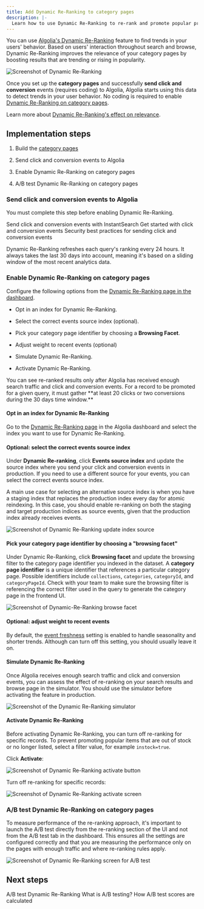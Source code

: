 ```yaml
---
title: Add Dynamic Re-Ranking to category pages
description: |-
  Learn how to use Dynamic Re-Ranking to re-rank and promote popular products on category pages.
---
```


You can use [Algolia's Dynamic Re-Ranking](/guides/algolia-ai/re-ranking/) feature to find trends in your users' behavior.
Based on users' interaction throughout search and browse, Dynamic Re-Ranking improves the relevance of your category pages by boosting results that are trending or rising in popularity.

![Screenshot of Dynamic Re-Ranking](/images/ai/solutions-browse-reranking-dashboard-screen.jpg)

Once you set up the **category pages** and successfully **send click and conversion** events (requires coding) to Algolia, Algolia starts using this data to detect trends in your user behavior.
No coding is required to enable [Dynamic Re-Ranking on category pages](/guides/algolia-ai/dynamic-re-ranking/re-rank-category-pages/).

Learn more about [Dynamic Re-Ranking's effect on relevance](/guides/algolia-ai/dynamic-re-ranking/#effect-on-relevance).

## Implementation steps

1. Build the [category pages](https://www.algolia.com/doc/guides/solutions/ecommerce/browse/tutorials/category-pages/)

2. Send click and conversion events to Algolia

3. Enable Dynamic Re-Ranking on category pages

4. A/B test Dynamic Re-Ranking on category pages

### Send click and conversion events to Algolia

You must complete this step before enabling Dynamic Re-Ranking.

<CardGroup cols={2}>
  <Card title="Guide" icon="book" href="https://www.algolia.com/doc/guides/building-search-ui/events/js/" horizontal="true">
    Send click and conversion events with InstantSearch
  </Card>

  <Card title="Guide" icon="book" href="/guides/send-events/get-started/" horizontal="true">
    Get started with click and conversion events
  </Card>

  <Card title="Guide" icon="book" href="/guides/algolia-ai/dynamic-re-ranking/#security-best-practices" horizontal="true">
    Security best practices for sending click and conversion events
  </Card>
</CardGroup>

Dynamic Re-Ranking refreshes each query's ranking every 24 hours.
It always takes the last 30 days into account, meaning it's based on a sliding window of the most recent analytics data.

### Enable Dynamic Re-Ranking on category pages

Configure the following options from the [Dynamic Re-Ranking page in the dashboard](https://dashboard.algolia.com/reranking/).

* Opt in an index for Dynamic Re-Ranking.

* Select the correct events source index (optional).

* Pick your category page identifier by choosing a **Browsing Facet**.

* Adjust weight to recent events (optional)

* Simulate Dynamic Re-Ranking.

* Activate Dynamic Re-Ranking.

<Note>
  You can see re-ranked results only after Algolia has received enough search traffic and click and conversion events.
  For a record to be promoted for a given query, it must gather **at least 20 clicks or two conversions during the 30 days time window.**
</Note>

#### Opt in an index for Dynamic Re-Ranking

Go to the [Dynamic Re-Ranking page](https://dashboard.algolia.com/reranking/) in the Algolia dashboard and select the index you want to use for Dynamic Re-Ranking.

#### Optional: select the correct events source index

Under **Dynamic Re-ranking**, click **Events source index** and update the source index where you send your click and conversion events in production.
If you need to use a different source for your events, you can select the correct events source index.

A main use case for selecting an alternative source index is when you have a staging index that replaces the production index every day for atomic reindexing.
In this case, you should enable re-ranking on both the staging and target production indices as source events, given that the production index already receives events.

![Screenshot of Dynamic Re-Ranking update index source](/images/ai/solutions-browse-reranking-update-source-index.jpg)

#### Pick your category page identifier by choosing a "browsing facet"

Under Dynamic Re-Ranking, click **Browsing facet** and update the browsing filter to the category page identifier you indexed in the dataset.
A **category page identifier** is a unique identifier that references a particular category page.
Possible identifiers include `collections`, `categories`, `categoryId`, and `categoryPageId`.
Check with your team to make sure the browsing filter is referencing the correct filter used in the query to generate the category page in the frontend UI.

![Screenshot of Dynamic-Re-Ranking browse facet](/images/ai/solutions-browse-reranking-choose-browse-facet.jpg)

#### Optional: adjust weight to recent events

By default, the [event freshness](/guides/algolia-ai/dynamic-re-ranking/#give-more-weight-to-recent-events-event-freshness) setting is enabled to handle seasonality and shorter trends.
Although can turn off this setting, you should usually leave it on.

#### Simulate Dynamic Re-Ranking

Once Algolia receives enough search traffic and click and conversion events, you can assess the effect of re-ranking on your search results and browse page in the simulator.
You should use the simulator before activating the feature in production.

![Screenshot of the Dynamic Re-Ranking simulator](/images/ai/images/guides/solutions/solutions-browse-dashboard-reranking-simulator.jpg)

#### Activate Dynamic Re-Ranking

Before activating Dynamic Re-Ranking, you can turn off re-ranking for specific records.
To prevent promoting popular items that are out of stock or no longer listed, select a filter value, for example `instock=true`.

Click **Activate**:

![Screenshot of Dynamic Re-Ranking activate button](/images/ai/solutions-browse-reranking-activate-button.jpg)

Turn off re-ranking for specific records:

![Screenshot of Dynamic Re-Ranking activate screen](/images/ai/solutions-browse-reranking-activate-screen.jpg)

### A/B test Dynamic Re-Ranking on category pages

To measure performance of the re-ranking approach, it's important to launch the A/B test directly from the re-ranking section of the UI and not from the A/B test tab in the dashboard.
This ensures all the settings are configured correctly and that you are measuring the performance only on the pages with enough traffic and where re-ranking rules apply.

![Screenshot of Dynamic Re-Ranking screen for A/B test](/images/ai/solutions-browse-reranking-abtest.jpg)

## Next steps

<CardGroup cols={2}>
  <Card title="FAQ" icon="question" href="https://support.algolia.com/hc/en-us/articles/4406981935761#hide-items" horizontal="true">
    A/B test Dynamic Re-Ranking
  </Card>

  <Card title="Guide" icon="book" href="https://www.algolia.com/doc/guides/ab-testing/what-is-ab-testing/" horizontal="true">
    What is A/B testing?
  </Card>

  <Card title="Guide" icon="book" href="https://www.algolia.com/doc/guides/ab-testing/what-is-ab-testing/in-depth/how-ab-test-scores-are-calculated/" horizontal="true">
    How A/B test scores are calculated
  </Card>
</CardGroup>